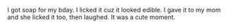 I got soap for my bday. I licked it cuz it looked edible. I gave it to my mom and she licked it too, then laughed. It was a cute moment. 